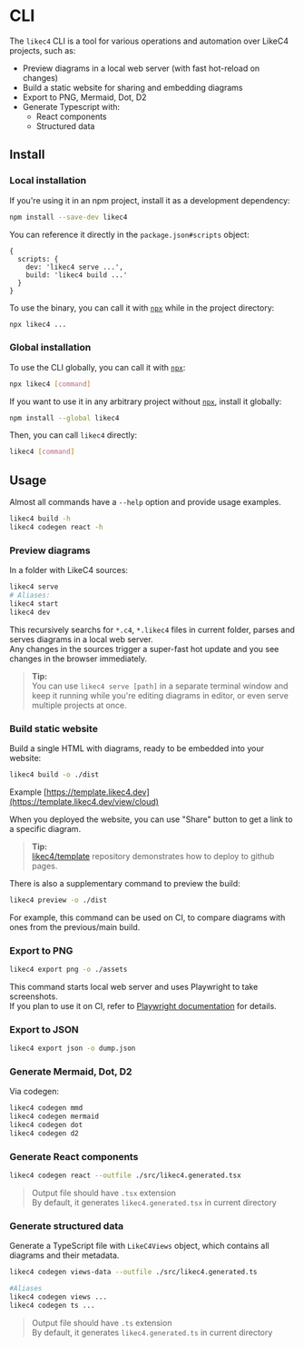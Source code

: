
# CLI

The `likec4` CLI is a tool for various operations and automation over LikeC4 projects, such as:

- Preview diagrams in a local web server (with fast hot-reload on changes)
- Build a static website for sharing and embedding diagrams
- Export to PNG, Mermaid, Dot, D2
- Generate Typescript with:
  - React components
  - Structured data

## Install

### Local installation

If you're using it in an npm project, install it as a development dependency:

```sh npm2yarn
npm install --save-dev likec4
```

You can reference it directly in the `package.json#scripts` object:

```json5
{
  scripts: {
    dev: 'likec4 serve ...',
    build: 'likec4 build ...'
  }
}
```

To use the binary, you can call it with [`npx`](https://docs.npmjs.com/cli/v10/commands/npx) while in the project directory:

```sh
npx likec4 ...
```

### Global installation

To use the CLI globally, you can call it with [`npx`](https://docs.npmjs.com/cli/v10/commands/npx):

```sh
npx likec4 [command]
```

If you want to use it in any arbitrary project without [`npx`](https://docs.npmjs.com/cli/v10/commands/npx), install it globally:

```sh npm2yarn
npm install --global likec4
```

Then, you can call `likec4` directly:

```sh
likec4 [command]
```

## Usage

Almost all commands have a `--help` option and provide usage examples.

```sh
likec4 build -h
likec4 codegen react -h
```

### Preview diagrams

In a folder with LikeC4 sources:

```sh
likec4 serve
# Aliases:
likec4 start
likec4 dev
```

This recursively searchs for `*.c4`, `*.likec4` files in current folder, parses and serves diagrams in a local web server.  
Any changes in the sources trigger a super-fast hot update and you see changes in the browser immediately.

> **Tip:**  
> You can use `likec4 serve [path]` in a separate terminal window and keep it running while you're editing diagrams in editor, or even serve multiple projects at once.

### Build static website

Build a single HTML with diagrams, ready to be embedded into your website:

```sh
likec4 build -o ./dist
```

Example [https://template.likec4.dev](https://template.likec4.dev/view/cloud)

When you deployed the website, you can use "Share" button to get a link to a specific diagram.

> **Tip:**  
> [likec4/template](https://github.com/likec4/template) repository demonstrates how to deploy to github pages.

There is also a supplementary command to preview the build:

```sh
likec4 preview -o ./dist
```

For example, this command can be used on CI, to compare diagrams with ones from the previous/main build.

### Export to PNG

```sh
likec4 export png -o ./assets
```

This command starts local web server and uses Playwright to take screenshots.  
If you plan to use it on CI, refer to [Playwright documentation](https://playwright.dev/docs/ci) for details.

### Export to JSON

```sh
likec4 export json -o dump.json
```

### Generate Mermaid, Dot, D2

Via codegen:

```sh
likec4 codegen mmd
likec4 codegen mermaid
likec4 codegen dot
likec4 codegen d2
```

### Generate React components

```sh
likec4 codegen react --outfile ./src/likec4.generated.tsx
```

> Output file should have `.tsx` extension  
> By default, it generates `likec4.generated.tsx` in current directory

### Generate structured data

Generate a TypeScript file with `LikeC4Views` object, which contains all diagrams and their metadata.

```sh
likec4 codegen views-data --outfile ./src/likec4.generated.ts

#Aliases
likec4 codegen views ...
likec4 codegen ts ...
```

> Output file should have `.ts` extension  
> By default, it generates `likec4.generated.ts` in current directory
